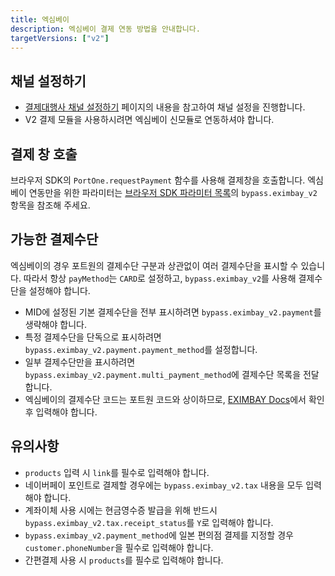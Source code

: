 ```yaml
---
title: 엑심베이
description: 엑심베이 결제 연동 방법을 안내합니다.
targetVersions: ["v2"]
---
```


## 채널 설정하기

- [결제대행사 채널 설정하기](/opi/ko/integration/ready/readme#3-결제대행사-채널-설정하기) 페이지의 내용을 참고하여 채널 설정을 진행합니다.
- V2 결제 모듈을 사용하시려면 엑심베이 신모듈로 연동하셔야 합니다.

## 결제 창 호출

브라우저 SDK의 `PortOne.requestPayment` 함수를 사용해 결제창을 호출합니다.
엑심베이 연동만을 위한 파라미터는 [브라우저 SDK 파라미터 목록](/sdk/ko/v2-sdk/payment-request?v=v2#bypass-oneof-object)의 `bypass.eximbay_v2` 항목을 참조해 주세요.

## 가능한 결제수단

엑심베이의 경우 포트원의 결제수단 구분과 상관없이 여러 결제수단을 표시할 수 있습니다.
따라서 항상 `payMethod`는 `CARD`로 설정하고, `bypass.eximbay_v2`를 사용해 결제수단을 설정해야 합니다.

- MID에 설정된 기본 결제수단을 전부 표시하려면 `bypass.eximbay_v2.payment`를 생략해야 합니다.
- 특정 결제수단을 단독으로 표시하려면 `bypass.eximbay_v2.payment.payment_method`를 설정합니다.
- 일부 결제수단만을 표시하려면 `bypass.eximbay_v2.payment.multi_payment_method`에 결제수단 목록을 전달합니다.
- 엑심베이의 결제수단 코드는 포트원 코드와 상이하므로, [EXIMBAY Docs](https://developer.eximbay.com/eximbay/api_sdk/code-organization.html#paymentCode)에서 확인 후 입력해야 합니다.

## 유의사항

- `products` 입력 시 `link`를 필수로 입력해야 합니다.
- 네이버페이 포인트로 결제할 경우에는 `bypass.eximbay_v2.tax` 내용을 모두 입력해야 합니다.
- 계좌이체 사용 시에는 현금영수증 발급을 위해 반드시 `bypass.eximbay_v2.tax.receipt_status`를 `Y`로 입력해야 합니다.
- `bypass.eximbay_v2.payment_method`에 일본 편의점 결제를 지정할 경우 `customer.phoneNumber`을 필수로 입력해야 합니다.
- 간편결제 사용 시 `products`를 필수로 입력해야 합니다.

